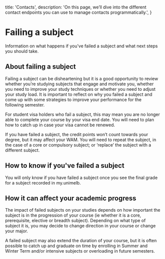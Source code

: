   title: 'Contacts',
  description:
    'On this page, we’ll dive into the different contact endpoints you can use to manage contacts programmatically.',
}

# Failing a subject

Information on what happens if you've failed a subject and what next steps you should take.

## About failing a subject

Failing a subject can be disheartening but it is a good opportunity to review whether you’re studying subjects that engage and motivate you, whether you need to improve your study techniques or whether you need to adjust your study load. It is important to reflect on why you failed a subject and come up with some strategies to improve your performance for the following semester.

For student visa holders who fail a subject, this may mean you are no longer able to complete your course by your visa end date. You will need to plan how to catch up in case your visa cannot be renewed.

If you have failed a subject, the credit points won’t count towards your degree, but it may affect your WAM. You will need to repeat the subject, in the case of a core or compulsory subject; or ‘replace’ the subject with a different subject.

## How to know if you've failed a subject

You will only know if you have failed a subject once you see the final grade for a subject recorded in my.unimelb.

## How it can affect your academic progress

The impact of failed subjects on your studies depends on how important the subject is in the progression of your course (ie whether it is a core, prerequisite, elective or breadth subject). Depending on what type of subject it is, you may decide to change direction in your course or change your major.

A failed subject may also extend the duration of your course, but it is often possible to catch up and graduate on time by enrolling in Summer and Winter Term and/or intensive subjects or overloading in future semesters.
